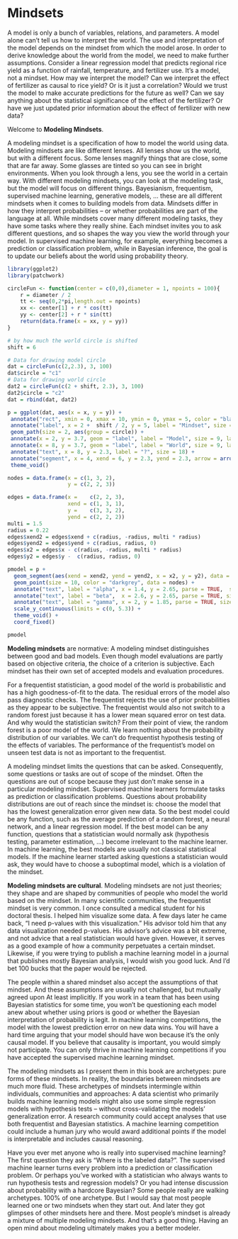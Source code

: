 # Mindsets {#mindsets}

<!-- CONTENT TO ADD

* Mindsets are not coherent philosophies
* There are Bayesian versions of p-values and hypothesis tests, but I would consider these approaches a core of the Bayesian mindset. It's subjective.
-->

<!-- from models to mindsets -->
A model is only a bunch of variables, relations, and parameters.
A model alone can't tell us how to interpret the world.
The use and interpretation of the model depends on the mindset from which the model arose.
In order to derive knowledge about the world from the model, we need to make further assumptions.
Consider a linear regression model that predicts regional rice yield as a function of rainfall, temperature, and fertilizer use.
It's a model, not a mindset.
How may we interpret the model?
Can we interpret the effect of fertilizer as causal to rice yield? Or is it just a correlation? <!-- causal inference -->
Would we trust the model to make accurate predictions for the future as well? <!-- supervised ML mindset -->
Can we say anything about the statistical significance of the effect of the fertilizer? <!-- frequentism -->
Or have we just updated prior information about the effect of fertilizer with new data? <!-- Bayesianism -->

Welcome to **Modeling Mindsets**.

A modeling mindset is a specification of how to model the world using data.
<!-- lenses analogy-->
Modeling mindsets are like different lenses.
All lenses show us the world, but with a different focus.
Some lenses magnify things that are close, some that are far away.
Some glasses are tinted so you can see in bright environments.
When you look through a lens, you see the world in a certain way.
<!-- mindsets -->
With different modeling mindsets, you can look at the modeling task, but the model will focus on different things.
Bayesianism, frequentism, supervised machine learning, generative models, ... these are all different mindsets when it comes to building models from data.
<!-- more detailed differences of mindsets -->
Mindsets differ in how they interpret probabilities -- or whether probabilities are part of the language at all.
While mindsets cover many different modeling tasks, they have some tasks where they really shine.
Each mindset invites you to ask different questions, and so shapes the way you view the world through your model.
In supervised machine learning, for example, everything becomes a prediction or classification problem, while in Bayesian inference, the goal is to update our beliefs about the world using probability theory.

```r
library(ggplot2)
library(patchwork)

circleFun <- function(center = c(0,0),diameter = 1, npoints = 100){
    r = diameter / 2
    tt <- seq(0,2*pi,length.out = npoints)
    xx <- center[1] + r * cos(tt)
    yy <- center[2] + r * sin(tt)
    return(data.frame(x = xx, y = yy))
}

# by how much the world circle is shifted
shift = 6

# Data for drawing model circle
dat = circleFun(c(2,2.3), 3, 100)
dat$circle = "c1"
# Data for drawing world circle
dat2 = circleFun(c(2 + shift, 2.3), 3, 100)
dat2$circle = "c2"
dat = rbind(dat, dat2)

p = ggplot(dat, aes(x = x, y = y)) +
 annotate("rect", xmin = 0, xmax = 10, ymin = 0, ymax = 5, color = "black", fill = "white") +
 annotate("label", x = 2 +  shift / 2, y = 5, label = "Mindset", size = 12) + 
 geom_path(size = 2, aes(group = circle)) +
 annotate(x = 2, y = 3.7, geom = "label", label = "Model", size = 9, label.size = 1) +
 annotate(x = 8, y = 3.7, geom = "label", label = "World", size = 9, label.size = 1) +
 annotate("text", x = 8, y = 2.3, label = "?", size = 18) +
 annotate("segment", x = 4, xend = 6, y = 2.3, yend = 2.3, arrow = arrow(ends = "both"), size = 2) +
 theme_void() 

nodes = data.frame(x = c(1, 3, 2),
                   y = c(2, 2, 3))

edges = data.frame(x =    c(2, 2, 3),
                   xend = c(1, 3, 1),
                   y =    c(3, 3, 2),
                   yend = c(2, 2, 2))
multi = 1.5
radius = 0.22 
edges$xend2 = edges$xend + c(radius, -radius, multi * radius)
edges$yend2 = edges$yend + c(radius, radius, 0)
edges$x2 = edges$x - c(radius, -radius, multi * radius)
edges$y2 = edges$y -  c(radius, radius, 0)

pmodel = p +
  geom_segment(aes(xend = xend2, yend = yend2, x = x2, y = y2), data = edges, color = "black", size = 0.5) +
  geom_point(size = 10, color = "darkgrey", data = nodes) +
  annotate("text", label = "alpha", x = 1.4, y = 2.65, parse = TRUE,  size = 5) +
  annotate("text", label = "beta",  x = 2.6, y = 2.65, parse = TRUE, size = 5) +
  annotate("text", label = "gamma", x = 2, y = 1.85, parse = TRUE, size = 5) +
  scale_y_continuous(limits = c(0, 5.3)) +
  theme_void() +
  coord_fixed()

pmodel

```

<!-- a normative frame -->
**Modeling mindsets** are normative:
A modeling mindset distinguishes between good and bad models.
Even though model evaluations are partly based on objective criteria, the choice of a criterion is subjective.
Each mindset has their own set of accepted models and evaluation procedures.

<!-- example: frequentist statistician -->
For a frequentist statistician, a good model of the world is probabilistic and has a high goodness-of-fit to the data.
The residual errors of the model also pass diagnostic checks.
The frequentist rejects the use of prior probabilities as they appear to be subjective.
The frequentist would also not switch to a random forest just because it has a lower mean squared error on test data.
And why would the statistician switch?
From their point of view, the random forest is a poor model of the world.
We learn nothing about the probability distribution of our variables.
We can't do frequentist hypothesis testing of the effects of variables.
The performance of the frequentist's model on unseen test data is not as important to the frequentist.

<!-- permissible questions -->
A modeling mindset limits the questions that can be asked.
Consequently, some questions or tasks are out of scope of the mindset.
Often the questions are out of scope because they just don't make sense in a particular modeling mindset.
Supervised machine learners formulate tasks as prediction or classification problems.
Questions about probability distributions are out of reach since the mindset is: choose the model that has the lowest generalization error given new data.
So the best model could be any function, such as the average prediction of a random forest, a neural network, and a linear regression model.
If the best model can be any function, questions that a statistician would normally ask (hypothesis testing, parameter estimation, ...) become irrelevant to the machine learner.
In machine learning, the best models are usually not classical statistical models.
If the machine learner started asking questions a statistician would ask, they would have to choose a suboptimal model, which is a violation of the mindset.


<!-- cultural -->
**Modeling mindsets are cultural**.
Modeling mindsets are not just theories; they shape and are shaped by communities of people who model the world based on the mindset.
In many scientific communities, the frequentist mindset is very common.
I once consulted a medical student for his doctoral thesis.
I helped him visualize some data.
A few days later he came back, "I need p-values with this visualization."
His advisor told him that any data visualization needed p-values.
His advisor's advice was a bit extreme, and not advice that a real statistician would have given.
However, it serves as a good example of how a community perpetuates a certain mindset.
Likewise, if you were trying to publish a machine learning model in a journal that publishes mostly Bayesian analysis, I would wish you good luck.
And I'd bet 100 bucks that the paper would be rejected.

<!-- culturally accepted -->
The people within a shared mindset also accept the assumptions of that mindset.
And these assumptions are usually not challenged, but mutually agreed upon
At least implicitly.
If you work in a team that has been using Bayesian statistics for some time, you won't be questioning each model anew about whether using priors is good or whether the Bayesian interpretation of probability is legit.
In machine learning competitions, the model with the lowest prediction error on new data wins.
You will have a hard time arguing that your model should have won because it's the only causal model.
If you believe that causality is important, you would simply not participate.
You can only thrive in machine learning competitions if you have accepted the supervised machine learning mindset.

<!-- archetypes -->
The modeling mindsets as I present them in this book are archetypes: pure forms of these mindsets.
In reality, the boundaries between mindsets are much more fluid.
These archetypes of mindsets intermingle within individuals, communities and approaches:
A data scientist who primarily builds machine learning models might also use some simple regression models with hypothesis tests -- without cross-validating the models' generalization error.
A research community could accept analyses that use both frequentist and Bayesian statistics.
A machine learning competition could include a human jury who would award additional points if the model is interpretable and includes causal reasoning.

<!-- sometimes 100% archetypes -->
Have you ever met anyone who is really into supervised machine learning?
The first question they ask is "Where is the labeled data?".
The supervised machine learner turns every problem into a prediction or classification problem.
Or perhaps you've worked with a statistician who always wants to run hypothesis tests and regression models?
Or you had intense discussion about probability with a hardcore Bayesian?
Some people really are walking archetypes. 100\% of one archetype.
But I would say that most people learned one or two mindsets when they start out.
And later they got glimpses of other mindsets here and there.
Most people's mindset is already a mixture of multiple modeling mindsets.
And that's a good thing.
Having an open mind about modeling ultimately makes you a better modeler.


<!-- not clear cut: mindset subsets, mindset overlaps 
This book does not claim to have a sharp scientific taxonomy or ontology of mindsets.
Instead, I was quite liberal in deciding when something could be considered as a mindset.
This means that mindsets can overlap, they can be an extension or subsets of other mindsets.
As the main criterion for pronouncing something a distinct mindset, is when I thought that it's a useful view of the world, and you enhance your knowledge by seeing a particular thing as a modeling mindset.
-->

<!-- differentiators between mindsets 
I had a bit more objective criteria.

* A mindset should have it's own Wikipedia entry.
* A modeling mindset should be "holistic" in the sense that it encompasses a broad range of modeling tasks. Or at least expicitly exclude some tasks out of philosophical reasons. 
* Another, softer, criterion was that there are communities around modeling mindsets. For example, I dedicated a chapter to supervised machine learning, in addition to a chapter on machine learning. Supervised machine learning has such a big community, think of machine learning competitions a la Kaggle.
* A mindset should have at least one unique aspect that distinguishes it from other mindsets (except for the 'meta'-mindset chapters on [likelihood](#likelihood) and [risk-minimization](#risk-minimization).  
-->


<!--

Other mindsets

* Sampling theory or survey sampling with design-based assumptions for modeling. Alternative name: design-based inference. Survey sound people oriented, and it is. But can also mean other samples. Normally, for statistical modeling, it's assumed that the model is unknown and the goal is to find the right model / distributions to represent the data-generating process. with survey sampling we start with the assumption that we know the model, but we have to collect the data with random sampling. It's a data sampling first approach. Very complementary of course. But it's own mindset bc. of the special sampling focus, and stating that sampling is the most important.   https://en.wikipedia.org/wiki/Statistical_assumption#Classes_of_assumptions and https://en.wikipedia.org/wiki/Survey_sampling
  * https://ies.ed.gov/ncee/pubs/20174025/pdf/20174025.pdf
* Generative models - machine learning
* Discriminative models - machine learning
* Symbolic AI
* Logic Programming
* ML + IML
* Non-parametric statistics: Own mindset bc we don't assume the distributions any longer, which are elementary to frequentists and bayesians. Instead we do bootstrap, permutation tests and so on. computationally expensive, but fewer explicit choices for distributions.
* Experiment of design / randomized trials: Mindset is that you don't work with observational data. Your modeling starts with data collection process. Modeling after not as important as collecting data. even comparison of means possible afterwards.
* Interpretable machine learning and sensitivity analysis
* Generative modeling: GANs, Naive Bayes, anything that produces samples. Modeling mindset: We want to replicate the data-generating process. Applications in art also. But can also be used for discriminative tasks. Models overlap with other approaches.
* Deep Learning: Own mindset because of some unique attributes that allow to think differently about modeling: embedding, transfer learning, generative modeling (link to the mindset at least), feature learning,  
* Unsupervised learning / clustering / association rule learning / outlier detection: Mindset of finding general patterns inthe data. Not driven by a distinct $Y$, but instead by average big trends. 
* Propensity probabilities? https://en.wikipedia.org/wiki/Propensity_probability not complete modeling mindset, but at least a different interpretation of probability
* Data visualization: Just plot stuff. Humans are good at recognizing stuff. Also works for data that is not representative. No assumptions. You see much more than when only, e.g. hypothesis testing or predictive performance. You can see for example when errors happen.
* Operations research: https://en.wikipedia.org/wiki/Operations_research . 
 is focused on making decisions. sometimes interest in extreme value. tied to organization and systems.
* Representation learning? https://en.wikipedia.org/wiki/Feature_learning
* Semi-parametric models? Or at least mention it in liklelihood mindset. For example the cox model.
* Decision theory: As alternative to frequentism, Bayesianism, likelihoodism. Focus is on decisions even more so than on frequentism. Strongly builds on statistical mdeling mindsets. Contra argument: not very unified field https://people.kth.se/~soh/decisiontheory.pdf   https://en.wikipedia.org/wiki/Decision_theory

TODO: Write about inductive vs deductive inference

-->


<!--
## Linear Model as exampel


The linear model is a mathematical model that represents a varaible Y as the weighted sum of other variables $X_1$, ..., $X_p$:

$$Y = \beta_0 + \beta_1 X_1 + \ldots + \beta_p X_p$$

-->

